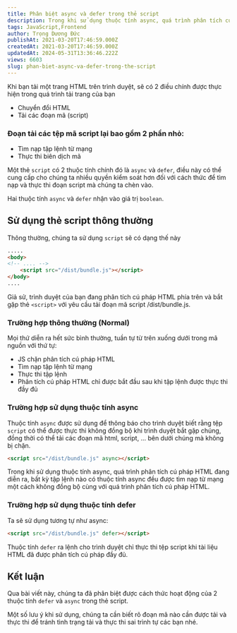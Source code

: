 ```yaml
---
title: Phân biệt async và defer trong thẻ script
description: Trong khi sử dụng thuộc tính async, quá trình phân tích cú pháp HTML đang diễn ra, bất kỳ tập lệnh nào có thuộc tính async đều được tìm nạp từ mạng một cách không đồng bộ cùng với quá trình phân tích cú pháp HTML.
tags: JavaScript,Frontend
author: Trọng Dương Đức
publishAt: 2021-03-20T17:46:59.000Z
createdAt: 2021-03-20T17:46:59.000Z
updatedAt: 2024-05-31T13:36:46.222Z
views: 6603
slug: phan-biet-async-va-defer-trong-the-script
---
```


Khi bạn tải một trang HTML trên trình duyệt, sẽ có 2 điều chính được thực hiện trong quá trình tải trang của bạn
- Chuyển đổi HTML
- Tải các đoạn mã (script)

### Đoạn tải các tệp mã script lại bao gồm 2 phần nhỏ:
- Tìm nạp tập lệnh từ mạng
- Thực thi biên dịch mã

Một thẻ `script` có 2 thuộc tính chính đó là `async` và `defer`, điều này có thể cung cấp cho chúng ta nhiều quyền kiểm soát hơn đối với cách thức để tìm nạp và thực thi đoạn script mà chúng ta chèn vào.

Hai thuộc tính `async` và `defer` nhận vào giá trị `boolean`.

## Sử dụng thẻ script thông thường

Thông thường, chúng ta sử dụng `script` sẽ  có dạng thế này

```html
.....
<body>
<!-- .... -->
	<script src="/dist/bundle.js"></script>
</body>
....
```

Giả sử, trình duyệt của bạn đang phân tích cú pháp HTML phía trên và bắt gặp thẻ `<script>` với yêu cầu tải đoạn mã script /dist/bundle.js.

### Trường hợp thông thường (Normal)
Mọi thứ diễn ra hết sức bình thường, tuần tự từ trên xuống dưới trong mã nguồn với thứ tự:
- JS chặn phân tích cú pháp HTML 
- Tìm nạp tập lệnh từ mạng 
- Thực thi tập lệnh 
- Phân tích cú pháp HTML chỉ được bắt đầu sau khi tập lệnh được thực thi đầy đủ

### Trường hợp sử dụng thuộc tính async
Thuộc tính `async` được sử dụng để thông báo cho trình duyệt biết rằng tệp `script` có thể được thực thi không đồng bộ khi trình duyệt bắt gặp chúng, đồng thời có thể tải các đoạn mã html, script, ... bên dưới chúng mà không bị chặn.

```html
<script src="/dist/bundle.js" async></script>
```

Trong khi sử dụng thuộc tính async, quá trình phân tích cú pháp HTML đang diễn ra, bất kỳ tập lệnh nào có thuộc tính async đều được tìm nạp từ mạng một cách không đồng bộ cùng với quá trình phân tích cú pháp HTML.

### Trường hợp sử dụng thuộc tính defer

Ta sẽ sử dụng tương tự như async:

```html
<script src="/dist/bundle.js" defer></script>
```

Thuộc tính `defer` ra lệnh cho trình duyệt chỉ thực thi tệp script khi tài liệu HTML đã được phân tích cú pháp đầy đủ.


## Kết luận
Qua bài viết này, chúng ta đã phân biệt được cách thức hoạt động của 2 thuộc tính `defer` và `async` trong thẻ script. 

Một số lưu ý khi sử dụng, chúng ta cần biết rõ đoạn mã nào cần được tải và thực thi để tránh tình trạng tải và thực thi sai trình tự các bạn nhé.
      